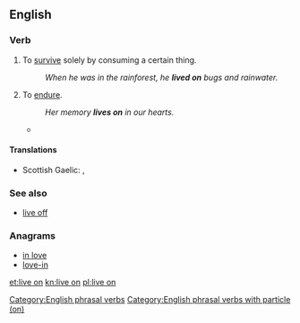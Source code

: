 ==English==

===Verb===
{{en-verb|head=[[live]] [[on]]|lives on|living on|lived on}}

# {{context|idiomatic|transitive|lang=en}} To [[survive]] solely by consuming a certain thing.
#: ''When he was in the rainforest, he '''lived on''' bugs and rainwater.''
# {{context|idiomatic|intransitive|lang=en}} To [[endure]].
#: ''Her memory '''lives on''' in our hearts.''
#* {{quote-news
|year=2012
|date=June 4
|author=Lewis Smith
|title=Queen's English Society says enuf is enough, innit?
|work=the Guardian
|url=http://www.guardian.co.uk/education/2012/jun/04/queens-english-society-enuf-innit
|page=
|passage=He described the members and organisers of the society as "a group of enthusiasts celebrating the richness and diversity of the English language", and is convinced that whether or not enough volunteers can be found to keep the society going, their enthusiasm and love for good English will '''live on'''.}}

====Translations====
{{trans-top|survive by consuming certain thing}}
* Scottish Gaelic: {{t-|gd|thig suas air}}, {{t-|gd|thig beò air}}
{{trans-mid}}
{{trans-bottom}}

===See also===
* [[live off]]

===Anagrams===
* [[in love#English|in love]]
* [[love-in#English|love-in]]

[[Category:English phrasal verbs]]
[[Category:English phrasal verbs with particle (on)]]

[[et:live on]]
[[kn:live on]]
[[pl:live on]]